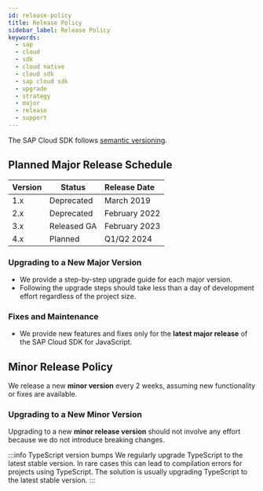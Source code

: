 ```yaml
---
id: release-policy
title: Release Policy
sidebar_label: Release Policy
keywords:
  - sap
  - cloud
  - sdk
  - cloud native
  - cloud sdk
  - sap cloud sdk
  - upgrade
  - strategy
  - major
  - release
  - support
---
```



The SAP Cloud SDK follows [semantic versioning](https://semver.org/).

## Planned Major Release Schedule

| Version | Status                                                                                                           | Release Date  |
| :------ | ---------------------------------------------------------------------------------------------------------------- | :------------ |
| 1.x     | Deprecated                                                                                                       | March 2019    |
| 2.x     | Deprecated                                                                                            | February 2022 |
| 3.x     | Released GA                                                                                                      | February 2023 |
| 4.x     | Planned                                                                                                          | Q1/Q2 2024    |

### Upgrading to a New Major Version

- We provide a step-by-step upgrade guide for each major version.
- Following the upgrade steps should take less than a day of development effort regardless of the project size.

### Fixes and Maintenance

- We provide new features and fixes only for the **latest major release** of the SAP Cloud SDK for JavaScript.

## Minor Release Policy

We release a new **minor version** every 2 weeks, assuming new functionality or fixes are available.

### Upgrading to a New Minor Version

Upgrading to a new **minor release version** should not involve any effort because we do not introduce breaking changes.

:::info TypeScript version bumps
We regularly upgrade TypeScript to the latest stable version.
In rare cases this can lead to compilation errors for projects using TypeScript.
The solution is usually upgrading TypeScript to the latest stable version.
:::
